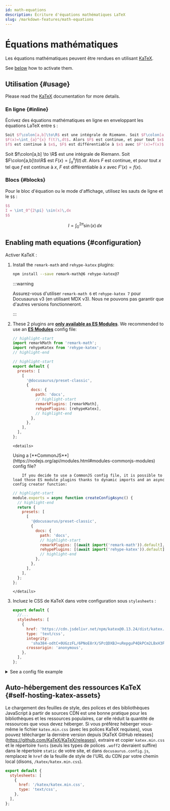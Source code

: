 ```yaml
---
id: math-equations
description: Écriture d'équations mathématiques LaTeX
slug: /markdown-features/math-equations
---
```


# Équations mathématiques


Les équations mathématiques peuvent être rendues en utilisant [KaTeX](https://katex.org).

See [below](#configuration) how to activate them.

## Utilisation {#usage}

Please read the [KaTeX](https://katex.org) documentation for more details.

### En ligne {#inline}

Écrivez des équations mathématiques en ligne en enveloppant les équations LaTeX entre `$` :

```latex
Soit $f\colon[a,b]\to\R$ est une intégrale de Riemann. Soit $F\colon[a,b]\to\R$ est
$F(x)=\int_{a}^{x} f(t)\,dt$. Alors $F$ est continue, et pour tout $x$ tel que
$f$ est continue à $x$, $F$ est différentiable à $x$ avec $F'(x)=f(x)$.
```

<BrowserWindow>

Soit $f\colon[a,b] \to \R$ est une intégrale de Riemann. Soit $F\colon[a,b]\to\R$ est $F(x)=
\int_{a}^{x} f(t)\,dt$. Alors $F$ est continue, et pour tout $x$ tel que $f$ est continue à $x$, $F$ est différentiable à $x$ avec $F'(x)=f(x)$.

</BrowserWindow>

### Blocs {#blocks}

Pour le bloc d'équation ou le mode d'affichage, utilisez les sauts de ligne et le `$$` :

```latex
$$
I = \int_0^{2\pi} \sin(x)\,dx
$$
```

<BrowserWindow>

$$
I = \int_0^{2\pi} \sin(x)\,dx
$$

</BrowserWindow>

## Enabling math equations {#configuration}

Activer KaTeX :

1. Install the `remark-math` and `rehype-katex` plugins:

   ```bash npm2yarn
   npm install --save remark-math@6 rehype-katex@7
   ```

   :::warning

   Assurez-vous d'utiliser `remark-math 6` et `rehype-katex 7` pour Docusaurus v3 (en utilisant MDX v3). Nous ne pouvons pas garantir que d'autres versions fonctionneront.

   :::

2. These 2 plugins are [**only available as ES Modules**](https://gist.github.com/sindresorhus/a39789f98801d908bbc7ff3ecc99d99c). We recommended to use an [**ES Modules**](https://flaviocopes.com/es-modules/) config file:

   ```js title="ES module docusaurus.config.js"
   // highlight-start
   import remarkMath from 'remark-math';
   import rehypeKatex from 'rehype-katex';
   // highlight-end

   // highlight-start
   export default {
     presets: [
       [
         '@docusaurus/preset-classic',
         {
           docs: {
             path: 'docs',
             // highlight-start
             remarkPlugins: [remarkMath],
             rehypePlugins: [rehypeKatex],
             // highlight-end
           },
         },
       ],
     ],
   };
   ```

   ```
   <details>
   ```

   <summary>
     Using a
     [**CommonJS**](https://nodejs.org/api/modules.html#modules-commonjs-modules)
     config file?
   </summary>

   ```
       If you decide to use a CommonJS config file, it is possible to load those ES module plugins thanks to dynamic imports and an async config creator function:
   ```

   ```js title="CommonJS module docusaurus.config.js"
   // highlight-start
   module.exports = async function createConfigAsync() {
     // highlight-end
     return {
       presets: [
         [
           '@docusaurus/preset-classic',
           {
             docs: {
               path: 'docs',
               // highlight-start
               remarkPlugins: [(await import('remark-math')).default],
               rehypePlugins: [(await import('rehype-katex')).default],
               // highlight-end
             },
           },
         ],
       ],
     };
   };
   ```

   ```
   </details>
   ```

3. Incluez le CSS de KaTeX dans votre configuration sous `stylesheets` :

   ```js
   export default {
     //...
     stylesheets: [
       {
         href: 'https://cdn.jsdelivr.net/npm/katex@0.13.24/dist/katex.min.css',
         type: 'text/css',
         integrity:
           'sha384-odtC+0UGzzFL/6PNoE8rX/SPcQDXBJ+uRepguP4QkPCm2LBxH3FA3y+fKSiJ+AmM',
         crossorigin: 'anonymous',
       },
     ],
   };
   ```

<details>
<summary>See a config file example</summary>

```js title="docusaurus.config.js"
// highlight-start
import remarkMath from 'remark-math';
import rehypeKatex from 'rehype-katex';
// highlight-end

export default {
  title: 'Docusaurus',
  tagline: 'Construire rapidement des sites Web optimisés, se concentrer sur votre contenu',
  presets: [
    [
      '@docusaurus/preset-classic',
      {
        docs: {
          path: 'docs',
          // highlight-start
          remarkPlugins: [remarkMath],
          rehypePlugins: [rehypeKatex],
          // highlight-end
        },
      },
    ],
  ],
  // highlight-start
  stylesheets: [
    {
      href: 'https://cdn.jsdelivr.net/npm/katex@0.13.24/dist/katex.min.css',
      type: 'text/css',
      integrity:
        'sha384-odtC+0UGzzFL/6PNoE8rX/SPcQDXBJ+uRepguP4QkPCm2LBxH3FA3y+fKSiJ+AmM',
      crossorigin: 'anonymous',
    },
  ],
  // highlight-end
};
```

</details>

## Auto-hébergement des ressources KaTeX {#self-hosting-katex-assets}

Le chargement des feuilles de style, des polices et des bibliothèques JavaScript à partir de sources CDN est une bonne pratique pour les bibliothèques et les ressources populaires, car elle réduit la quantité de ressources que vous devez héberger. Si vous préférez héberger vous-même le fichier `katex.min.css` (avec les polices KaTeX requises), vous pouvez télécharger la dernière version depuis [KaTeX GitHub releases] (https://github.com/KaTeX/KaTeX/releases), extraire et copier `katex.min.css` et le répertoire `fonts` (seuls les types de polices `.woff2` devraient suffire) dans le répertoire `static` de votre site, et dans `docusaurus.config.js`, remplacez le `href` de la feuille de style de l'URL du CDN par votre chemin local (disons, `/katex/katex.min.css`).

```js title="docusaurus.config.js"
export default {
  stylesheets: [
    {
      href: '/katex/katex.min.css',
      type: 'text/css',
    },
  ],
};
```
